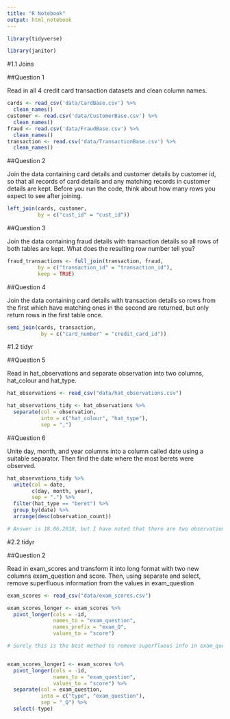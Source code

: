 ```yaml
---
title: "R Notebook"
output: html_notebook
---
```


```r
library(tidyverse)
```

```r
library(janitor)
```


#1.1 Joins


##Question 1

Read in all 4 credit card transaction datasets and clean column names.

```r
cards <- read_csv('data/CardBase.csv') %>% 
  clean_names()
customer <- read.csv('data/CustomerBase.csv') %>% 
  clean_names()
fraud <- read.csv('data/FraudBase.csv') %>% 
  clean_names()
transaction <- read.csv('data/TransactionBase.csv') %>% 
  clean_names()

```


##Question 2

Join the data containing card details and customer details by customer id, so that all records of card details and any matching records in customer details are kept. Before you run the code, think about how many rows you expect to see after joining.

```r
left_join(cards, customer,
          by = c("cust_id" = "cust_id"))
```


##Question 3

Join the data containing fraud details with transaction details so all rows of both tables are kept. What does the resulting row number tell you?

```r
fraud_transactions <- full_join(transaction, fraud,
          by = c("transaction_id" = "transaction_id"),
          keep = TRUE) 
```


##Question 4

Join the data containing card details with transaction details so rows from the first which have matching ones in the second are returned, but only return rows in the first table once.

```r
semi_join(cards, transaction,
           by = c("card_number" = "credit_card_id"))
```


#1.2 tidyr

##Question 5

Read in hat_observations and separate observation into two columns, hat_colour and hat_type.

```r
hat_observations <- read_csv("data/hat_observations.csv")

hat_observations_tidy <- hat_observations %>% 
  separate(col = observation,
           into = c("hat_colour", "hat_type"),
           sep = ",")
```


##Question 6

Unite day, month, and year columns into a column called date using a suitable separator. Then find the date where the most berets were observed.

```r
hat_observations_tidy %>% 
  unite(col = date, 
        c(day, month, year),
        sep = ".") %>% 
  filter(hat_type == "beret") %>% 
  group_by(date) %>% 
  arrange(desc(observation_count))

# Answer is 18.06.2018, but I have noted that there are two observations for this date, so would like to add them together, but am unsure of how to add this extra bit
```

#2.2 tidyr

##Question 2

Read in exam_scores and transform it into long format with two new columns exam_question and score. Then, using separate and select, remove superfluous information from the values in exam_question

```r
exam_scores <- read_csv("data/exam_scores.csv")

exam_scores_longer <- exam_scores %>% 
  pivot_longer(cols = -id,
               names_to = "exam_question",
               names_prefix = "exam_Q",
               values_to = "score")

# Surely this is the best method to remove superfluous info in exam_question.


exam_scores_longer1 <- exam_scores %>% 
  pivot_longer(cols = -id,
               names_to = "exam_question",
               values_to = "score") %>% 
  separate(col = exam_question,
           into = c("type", "exam_question"),
           sep = "_Q") %>% 
  select(-type)
  

```


